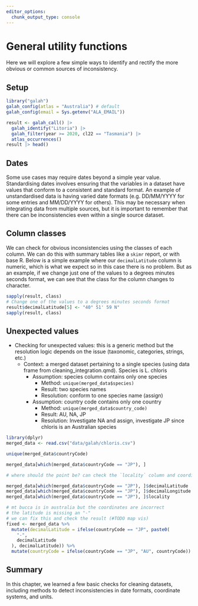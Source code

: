 ```yaml
---
editor_options: 
  chunk_output_type: console
---
```


# General utility functions

<!-- Notes/Andrew: Just some mostly incomplete stuff I think is basic or else
doesnt have a home elsewhere yet. Some concepts are like what was in the old
precleaning page, but precleaning isn't a real thing its just cleaning -->

Here we will explore a few simple ways to identify and rectify the more obvious
or common sources of inconsistency.

## Setup

```r
library("galah")
galah_config(atlas = "Australia") # default
galah_config(email = Sys.getenv("ALA_EMAIL"))
```

```r
result <- galah_call() |>
  galah_identify("Litoria") |>
  galah_filter(year >= 2020, cl22 == "Tasmania") |>
  atlas_occurrences()
result |> head()
```

## Dates

Some use cases may require dates beyond a simple year value. Standardising dates
involves ensuring that the variables in a dataset have values that conform to a
consistent and standard format.  An example of unstandardised data is having
varied date formats (e.g. DD/MM/YYYY for some entries and MM/DD/YYYY for
others). This may be necessary when integrating data from multiple sources, but
it is important to remember that there can be inconsistencies even within a
single source dataset.

## Column classes 

We can check for obvious inconsistencies using the classes of each column. We
can do this with summary tables like a `skimr` report, or with base R. Below is
a simple example where our `decimalLatitude` column is numeric, which is what we
expect so in this case there is no problem. But as an example, if we change just
one of the values to a degrees minutes seconds format, we can see that the class
for the column changes to character. 

```r
sapply(result, class)
# Change one of the values to a degrees minutes seconds format
result$decimalLatitude[5] <- "40° 51' 59 N"
sapply(result, class)
```

## Unexpected values

* Checking for unexpected values: this is a generic method but the resolution
logic depends on the issue (taxonomic, categories, strings, etc.)
  * Context: a merged dataset pertaining to a single species (using data frame
  from cleaning_integration.qmd). Species is L. chloris
    * Assumption: species column contains only one species
      * Method: `unique(merged_data$species)`
      * Result: two species names
      * Resolution: conform to one species name (assign)
    * Assumption: country code contains only one country
      * Method: `unique(merged_data$country_code)`
      * Result: AU, NA, JP
      * Resolution: Investigate NA and assign, investigate JP since chloris is
      an Australian species

```r
library(dplyr)
merged_data <- read.csv("data/galah/chloris.csv")

unique(merged_data$countryCode)

merged_data[which(merged_data$countryCode == "JP"), ]

# where should the point be? can check the `locality` column and coordinates

merged_data[which(merged_data$countryCode == "JP"), ]$decimalLatitude
merged_data[which(merged_data$countryCode == "JP"), ]$decimalLongitude
merged_data[which(merged_data$countryCode == "JP"), ]$locality

# mt bucca is in australia but the coordinates are incorrect
# the latitude is missing an "-"
# we can fix this and check the result (#TODO map vis)
fixed <- merged_data %>%
  mutate(decimalLatitude = ifelse(countryCode == "JP", paste0(
    "-",
    decimalLatitude
  ), decimalLatitude)) %>%
  mutate(countryCode = ifelse(countryCode == "JP", "AU", countryCode))
```

## Summary

In this chapter, we learned a few basic checks for cleaning datasets, including
methods to detect inconsistencies in date formats, coordinate systems, and
units.


